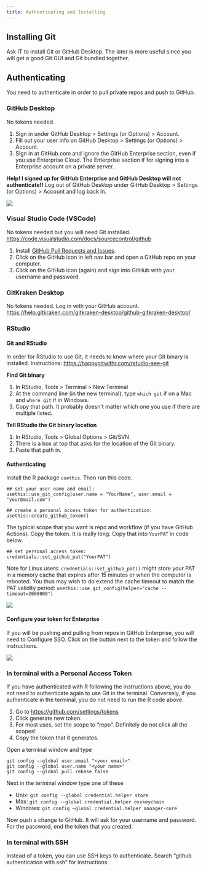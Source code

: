 ```yaml
---
title: Authenticating and Installing
---
```


## Installing Git

Ask IT to install Git or GitHub Desktop. The later is more useful since you will get a good Git GUI and Git bundled together.

## Authenticating

You need to authenticate in order to pull private repos and push to GitHub.

### GitHub Desktop

No tokens needed. 

1. Sign in under GitHub Desktop > Settings (or Options) > Account.
2. Fill out your user info on GitHub Desktop > Settings (or Options) > Account. 
3. Sign in at GitHub.com and ignore the GitHub Enterprise section, even if you use Enterprise Cloud. The Enterprise section if for signing into a Enterprise account on a private server.

**Help! I signed up for GitHub Enterprise and GitHub Desktop will not authenticate!!** 
Log out of GitHub Desktop under GitHub Desktop > Settings (or Options) > Account and log back in.

![](img/g_desktop_signin.png)

### Visual Studio Code (VSCode)

No tokens needed but you will need Git installed. <https://code.visualstudio.com/docs/sourcecontrol/github>

1. Install  [GitHub Pull Requests and Issues](https://marketplace.visualstudio.com/items?itemName=GitHub.vscode-pull-request-github).
2. Click on the GitHub icon in left nav bar and open a GitHub repo on your computer.
3. Click on the GitHub icon (again) and sign into GitHub with your username and password.

### GitKraken Desktop

No tokens needed. Log in with your GitHub account. <https://help.gitkraken.com/gitkraken-desktop/github-gitkraken-desktop/>

### RStudio

#### Git and RStudio

In order for RStudio to use Git, it needs to know where your Git binary is installed. Instructions: <https://happygitwithr.com/rstudio-see-git>

**Find Git binary**

1. In RStudio, Tools > Terminal > New Terminal
2. At the command line (in the new terminal), type `which git` if on a Mac and `where git` if in Windows.  
3. Copy that path. It probably doesn't matter which one you use if there are multiple listed.

**Tell RStudio the Git binary location**

1. In RStudio, Tools > Global Options > Git/SVN
2. There is a box at top that asks for the location of the Git binary.  
3. Paste that path in.

#### Authenticating

Install the R package `usethis`. Then run this code.

```
## set your user name and email:
usethis::use_git_config(user.name = "YourName", user.email = "your@mail.com")

## create a personal access token for authentication:
usethis::create_github_token() 
```
The typical scope that you want is repo and workflow (if you have GitHub Actions). Copy the token. It is really long. Copy that into `YourPAT` in code below.

```
## set personal access token:
credentials::set_github_pat("YourPAT")
```

Note for Linux users:
`credentials::set_github_pat()` might store your PAT in a memory cache that expires after 15 minutes or 
when the computer is rebooted. You thus may wish to do extend the cache timeout to match the PAT validity period:
`usethis::use_git_config(helper="cache --timeout=2600000")`

![](img/new_token.png)

#### Configure your token for Enterprise

If you will be pushing and pulling from repos in GitHub Enterprise, you will need to Configure SSO. Click on the button next to the token and follow the instructions.

![](img/configure_sso_token.png)


### In terminal with a Personal Access Token

If you have authenticated with R following the instructions above, you do not need to authenticate again to use Git in the terminal. Conversely, if you authenticate in the terminal, you do not need to run the R code above.

1. Go to <https://github.com/settings/tokens>
2. Click generate new token. 
3. For most uses, set the scope to "repo". Definitely do not click all the scopes!
4. Copy the token that it generates.

Open a terminal window and type
```
git config --global user.email "<your email>"
git config --global user.name "<your name>"
git config --global pull.rebase false
```
Next in the terminal window type one of these

* Unix: `git config --global credential.helper store`
* Max: `git config --global credential.helper osxkeychain`
* Windows: `git config –global credential.helper manager-core`

Now push a change to GitHub. It will ask for your username and password. For the password, end the token that you created.

### In terminal with SSH

Instead of a token, you can use SSH keys to authenticate. Search "github authentication with ssh" for instructions.


